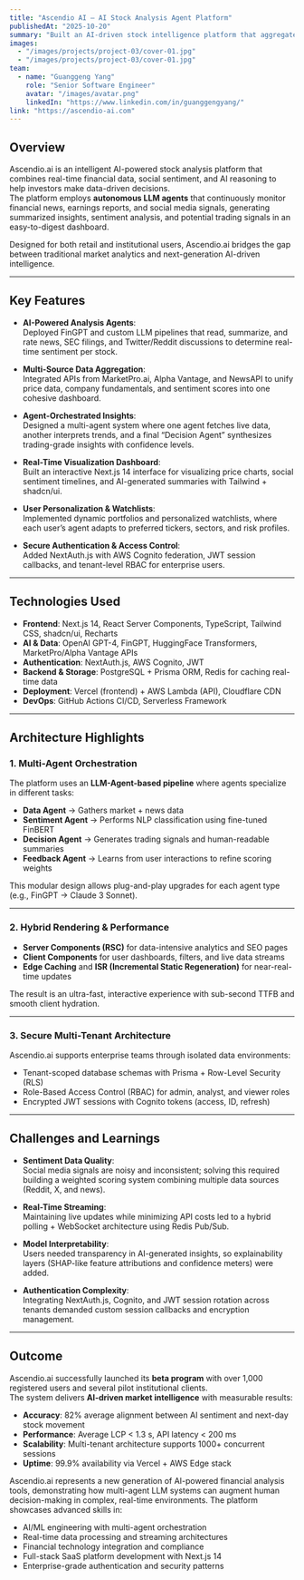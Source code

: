 ```yaml
---
title: "Ascendio AI — AI Stock Analysis Agent Platform"
publishedAt: "2025-10-20"
summary: "Built an AI-driven stock intelligence platform that aggregates market data, news, and social signals using LLM-based agents to generate actionable trading insights."
images:
  - "/images/projects/project-03/cover-01.jpg"
  - "/images/projects/project-03/cover-01.jpg"
team:
  - name: "Guanggeng Yang"
    role: "Senior Software Engineer"
    avatar: "/images/avatar.png"
    linkedIn: "https://www.linkedin.com/in/guanggengyang/"
link: "https://ascendio-ai.com"
---
```


## Overview

Ascendio.ai is an intelligent AI-powered stock analysis platform that combines real-time financial data, social sentiment, and AI reasoning to help investors make data-driven decisions.  
The platform employs **autonomous LLM agents** that continuously monitor financial news, earnings reports, and social media signals, generating summarized insights, sentiment analysis, and potential trading signals in an easy-to-digest dashboard.

Designed for both retail and institutional users, Ascendio.ai bridges the gap between traditional market analytics and next-generation AI-driven intelligence.

---

## Key Features

- **AI-Powered Analysis Agents**:  
  Deployed FinGPT and custom LLM pipelines that read, summarize, and rate news, SEC filings, and Twitter/Reddit discussions to determine real-time sentiment per stock.

- **Multi-Source Data Aggregation**:  
  Integrated APIs from MarketPro.ai, Alpha Vantage, and NewsAPI to unify price data, company fundamentals, and sentiment scores into one cohesive dashboard.

- **Agent-Orchestrated Insights**:  
  Designed a multi-agent system where one agent fetches live data, another interprets trends, and a final “Decision Agent” synthesizes trading-grade insights with confidence levels.

- **Real-Time Visualization Dashboard**:  
  Built an interactive Next.js 14 interface for visualizing price charts, social sentiment timelines, and AI-generated summaries with Tailwind + shadcn/ui.

- **User Personalization & Watchlists**:  
  Implemented dynamic portfolios and personalized watchlists, where each user’s agent adapts to preferred tickers, sectors, and risk profiles.

- **Secure Authentication & Access Control**:  
  Added NextAuth.js with AWS Cognito federation, JWT session callbacks, and tenant-level RBAC for enterprise users.

---

## Technologies Used

- **Frontend**: Next.js 14, React Server Components, TypeScript, Tailwind CSS, shadcn/ui, Recharts
- **AI & Data**: OpenAI GPT-4, FinGPT, HuggingFace Transformers, MarketPro/Alpha Vantage APIs
- **Authentication**: NextAuth.js, AWS Cognito, JWT
- **Backend & Storage**: PostgreSQL + Prisma ORM, Redis for caching real-time data
- **Deployment**: Vercel (frontend) + AWS Lambda (API), Cloudflare CDN
- **DevOps**: GitHub Actions CI/CD, Serverless Framework

---

## Architecture Highlights

### 1. Multi-Agent Orchestration

The platform uses an **LLM-Agent-based pipeline** where agents specialize in different tasks:

- **Data Agent** → Gathers market + news data
- **Sentiment Agent** → Performs NLP classification using fine-tuned FinBERT
- **Decision Agent** → Generates trading signals and human-readable summaries
- **Feedback Agent** → Learns from user interactions to refine scoring weights

This modular design allows plug-and-play upgrades for each agent type (e.g., FinGPT → Claude 3 Sonnet).

---

### 2. Hybrid Rendering & Performance

- **Server Components (RSC)** for data-intensive analytics and SEO pages
- **Client Components** for user dashboards, filters, and live data streams
- **Edge Caching** and **ISR (Incremental Static Regeneration)** for near-real-time updates

The result is an ultra-fast, interactive experience with sub-second TTFB and smooth client hydration.

---

### 3. Secure Multi-Tenant Architecture

Ascendio.ai supports enterprise teams through isolated data environments:

- Tenant-scoped database schemas with Prisma + Row-Level Security (RLS)
- Role-Based Access Control (RBAC) for admin, analyst, and viewer roles
- Encrypted JWT sessions with Cognito tokens (access, ID, refresh)

---

## Challenges and Learnings

- **Sentiment Data Quality**:  
  Social media signals are noisy and inconsistent; solving this required building a weighted scoring system combining multiple data sources (Reddit, X, and news).

- **Real-Time Streaming**:  
  Maintaining live updates while minimizing API costs led to a hybrid polling + WebSocket architecture using Redis Pub/Sub.

- **Model Interpretability**:  
  Users needed transparency in AI-generated insights, so explainability layers (SHAP-like feature attributions and confidence meters) were added.

- **Authentication Complexity**:  
  Integrating NextAuth.js, Cognito, and JWT session rotation across tenants demanded custom session callbacks and encryption management.

---

## Outcome

Ascendio.ai successfully launched its **beta program** with over 1,000 registered users and several pilot institutional clients.  
The system delivers **AI-driven market intelligence** with measurable results:

- **Accuracy**: 82% average alignment between AI sentiment and next-day stock movement
- **Performance**: Average LCP < 1.3 s, API latency < 200 ms
- **Scalability**: Multi-tenant architecture supports 1000+ concurrent sessions
- **Uptime**: 99.9% availability via Vercel + AWS Edge stack

Ascendio.ai represents a new generation of AI-powered financial analysis tools, demonstrating how multi-agent LLM systems can augment human decision-making in complex, real-time environments. The platform showcases advanced skills in:

- AI/ML engineering with multi-agent orchestration
- Real-time data processing and streaming architectures
- Financial technology integration and compliance
- Full-stack SaaS platform development with Next.js 14
- Enterprise-grade authentication and security patterns
